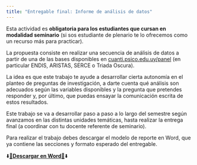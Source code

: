```yaml
---
title: "Entregable final: Informe de análisis de datos"
---
```


Esta actividad es **obligatoria para los estudiantes que cursan en modalidad seminario** (si sos estudiante de plenario te lo ofrecemos como un recurso más para practicar).

La propuesta consiste en realizar una secuencia de análisis de datos a partir de una de las bases disponibles en [cuanti.psico.edu.uy/panel](http://cuanti.psico.edu.uy/panel) (en particular ENDIS, ARISTAS, SERCE o Triada Oscura).

La idea es que este trabajo te ayude a desarrollar cierta autonomía en el planteo de preguntas de investigación, a darte cuenta qué análisis son adecuados según las variables disponibles y la pregunta que pretendes responder y, por último, que puedas ensayar la comunicación escrita de estos resultados.

Este trabajo se va a desarrollar paso a paso a lo largo del semestre según avanzamos en las distintas unidades temáticas, hasta realizar la entrega final (a coordinar con tu docente referente de seminario).

Para realizar el trabajo debes descargar el modelo de reporte en Word, que ya contiene las secciones y formato esperado del entregable.

⬇️️️<a href="descargables/entregable.docx" download>📄**Descargar en Word**📄</a>⬇️
